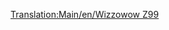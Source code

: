 [[Translation:Main/en/Wizzowow Z99]]{{en/-}}{{Template:Treinen/Nl
|Naam=Wizzowow Z99
|Afbeelding=[[File:en/Wizzowowz99.png]]
|Kosten=£62,109 ($124,218)
|Snelheid=321 km/h (200 mph)
|Gewicht=95 t
|Kracht=5,000 pk (3,730 kW)
|Onderhoudskosten=£3,234 ($6,468)
|Ontworpen=1999
|Levensduur=20 
|Capaciteit=n.v.t.
|Omschrijving=De enige monoraillocomotief beschikbaar in speelgoedland, veel sterken dan de conventionele spoorweglocomotieven in dit klimaat.
|Real-life=Fictief
}}